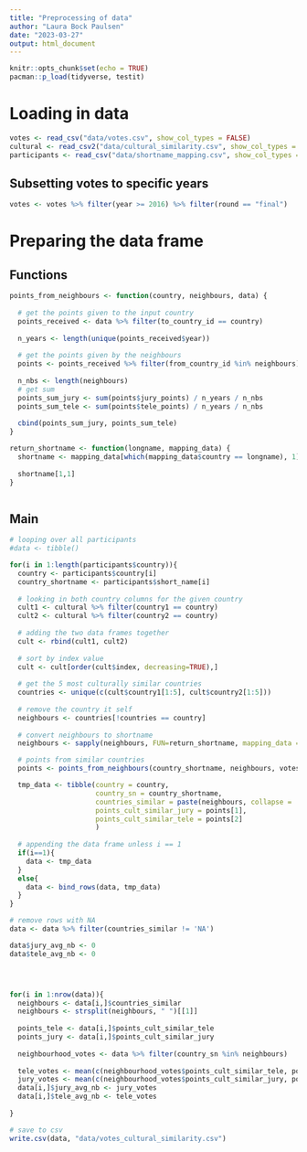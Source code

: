 ```yaml
---
title: "Preprocessing of data"
author: "Laura Bock Paulsen"
date: "2023-03-27"
output: html_document
---
```


```r
knitr::opts_chunk$set(echo = TRUE)
pacman::p_load(tidyverse, testit)
```

# Loading in data

```r
votes <- read_csv("data/votes.csv", show_col_types = FALSE)
cultural <- read_csv2("data/cultural_similarity.csv", show_col_types = FALSE)
participants <- read_csv("data/shortname_mapping.csv", show_col_types = FALSE)
```

## Subsetting votes to specific years

```r
votes <- votes %>% filter(year >= 2016) %>% filter(round == "final")
```



# Preparing the data frame

## Functions
```r
points_from_neighbours <- function(country, neighbours, data) {
  
  # get the points given to the input country
  points_received <- data %>% filter(to_country_id == country)
  
  n_years <- length(unique(points_received$year))
    
  # get the points given by the neighbours
  points <- points_received %>% filter(from_country_id %in% neighbours)
  
  n_nbs <- length(neighbours)
  # get sum 
  points_sum_jury <- sum(points$jury_points) / n_years / n_nbs
  points_sum_tele <- sum(points$tele_points) / n_years / n_nbs
  
  cbind(points_sum_jury, points_sum_tele)
}

return_shortname <- function(longname, mapping_data) {
  shortname <- mapping_data[which(mapping_data$country == longname), 1]
  
  shortname[1,1]
}



```

## Main

```r
# looping over all participants
#data <- tibble()

for(i in 1:length(participants$country)){
  country <- participants$country[i]
  country_shortname <- participants$short_name[i]
  
  # looking in both country columns for the given country
  cult1 <- cultural %>% filter(country1 == country)
  cult2 <- cultural %>% filter(country2 == country)
  
  # adding the two data frames together
  cult <- rbind(cult1, cult2)
  
  # sort by index value
  cult <- cult[order(cult$index, decreasing=TRUE),]
  
  # get the 5 most culturally similar countries
  countries <- unique(c(cult$country1[1:5], cult$country2[1:5]))
  
  # remove the country it self
  neighbours <- countries[!countries == country]
  
  # convert neighbours to shortname
  neighbours <- sapply(neighbours, FUN=return_shortname, mapping_data = participants)

  # points from similar countries
  points <- points_from_neighbours(country_shortname, neighbours, votes)

  tmp_data <- tibble(country = country, 
                     country_sn = country_shortname, 
                     countries_similar = paste(neighbours, collapse = ' ', sep = ','),
                     points_cult_similar_jury = points[1],
                     points_cult_similar_tele = points[2]
                     )
  
  # appending the data frame unless i == 1
  if(i==1){
    data <- tmp_data
  }
  else{
    data <- bind_rows(data, tmp_data)
  }
}

# remove rows with NA
data <- data %>% filter(countries_similar != 'NA')
```


```r
data$jury_avg_nb <- 0
data$tele_avg_nb <- 0




for(i in 1:nrow(data)){
  neighbours <- data[i,]$countries_similar
  neighbours <- strsplit(neighbours, " ")[[1]]
  
  points_tele <- data[i,]$points_cult_similar_tele
  points_jury <- data[i,]$points_cult_similar_jury
  
  neighbourhood_votes <- data %>% filter(country_sn %in% neighbours)
  
  tele_votes <- mean(c(neighbourhood_votes$points_cult_similar_tele, points_tele), na.rm = T)
  jury_votes <- mean(c(neighbourhood_votes$points_cult_similar_jury, points_jury), na.rm = T)
  data[i,]$jury_avg_nb <- jury_votes
  data[i,]$tele_avg_nb <- tele_votes
  
}
```


```r
# save to csv
write.csv(data, "data/votes_cultural_similarity.csv")
```


